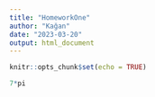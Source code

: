 ```yaml
---
title: "HomeworkOne"
author: "Kağan"
date: "2023-03-20"
output: html_document
---
```


```r
knitr::opts_chunk$set(echo = TRUE)
```

```r

7*pi 


```

